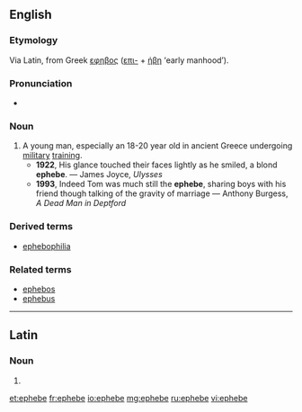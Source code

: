 {{also|éphèbe}}
==English==

===Etymology===
Via Latin, from Greek [[εφηβος]] ([[επι-]] + [[ήβη]] ‘early manhood’).

===Pronunciation===
* {{IPA|/ɛˈfiːb/|lang=en}}

===Noun===
{{en-noun|s|ephebi}}

# A young man, especially an 18-20 year old in ancient Greece undergoing [[military]] [[training]].
#* '''1922''', His glance touched their faces lightly as he smiled, a blond '''ephebe'''. — James Joyce, ''Ulysses''
#* '''1993''', Indeed Tom was much still the '''ephebe''', sharing boys with his friend though talking of the gravity of marriage — Anthony Burgess, ''A Dead Man in Deptford''

===Derived terms===
*[[ephebophilia]]

===Related terms===
*[[ephebos]]
*[[ephebus]]
----

==Latin==

===Noun===
{{la-noun-form|ephēbe|g=m}}

# {{inflection of|ephēbus||voc|s|lang=la}}

[[et:ephebe]]
[[fr:ephebe]]
[[io:ephebe]]
[[mg:ephebe]]
[[ru:ephebe]]
[[vi:ephebe]]